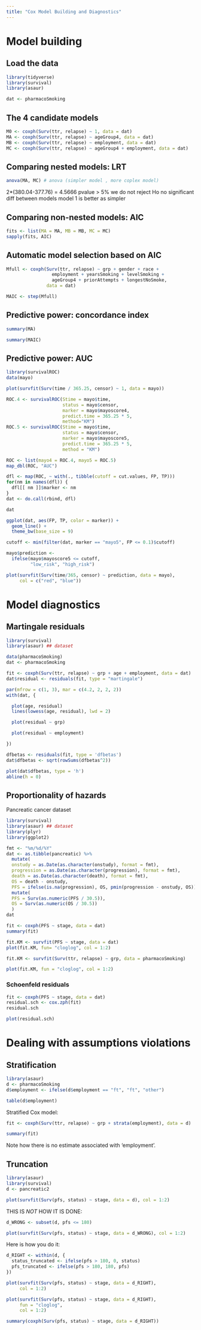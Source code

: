 ```yaml
---
title: "Cox Model Building and Diagnostics"
---
```


# Model building
## Load the data

```r
library(tidyverse)
library(survival)
library(asaur)

dat <- pharmacoSmoking
```

## The 4 candidate models
```r
M0 <- coxph(Surv(ttr, relapse) ~ 1, data = dat)
MA <- coxph(Surv(ttr, relapse) ~ ageGroup4, data = dat)
MB <- coxph(Surv(ttr, relapse) ~ employment, data = dat)
MC <- coxph(Surv(ttr, relapse) ~ ageGroup4 + employment, data = dat)
```

## Comparing nested models: LRT
```r
anova(MA, MC) # anova (simpler model , more coplex model)
```

2*(380.04-377.76) = 4.5666
pvalue > 5% we do not reject Ho
no significant diff between models
model 1 is better as simpler

## Comparing non-nested models: AIC
```r
fits <- list(MA = MA, MB = MB, MC = MC)
sapply(fits, AIC)
```

## Automatic model selection based on AIC

```r
Mfull <- coxph(Surv(ttr, relapse) ~ grp + gender + race +
                 employment + yearsSmoking + levelSmoking +
                 ageGroup4 + priorAttempts + longestNoSmoke,
               data = dat)
```

```r
MAIC <- step(Mfull)
```

## Predictive power: concordance index

```r
summary(MA)
```

```r
summary(MAIC)
```

## Predictive power: AUC

```r
library(survivalROC)
data(mayo)
```

```r
plot(survfit(Surv(time / 365.25, censor) ~ 1, data = mayo))
```

```r
ROC.4 <- survivalROC(Stime = mayo$time,
                     status = mayo$censor,
                     marker = mayo$mayoscore4,
                     predict.time = 365.25 * 5,
                     method="KM")
ROC.5 <- survivalROC(Stime = mayo$time,
                     status = mayo$censor,
                     marker = mayo$mayoscore5,
                     predict.time = 365.25 * 5,
                     method = "KM")
```

```r
ROC <- list(mayo4 = ROC.4, mayo5 = ROC.5)
map_dbl(ROC, "AUC")
```

```r
dfl <- map(ROC, ~ with(., tibble(cutoff = cut.values, FP, TP)))
for(nm in names(dfl)) {
  dfl[[ nm ]]$marker <- nm
}
dat <- do.call(rbind, dfl)
```

```r
dat
```


```r
ggplot(dat, aes(FP, TP, color = marker)) +
  geom_line() +
  theme_bw(base_size = 9)
```

```r
cutoff <- min(filter(dat, marker == "mayo5", FP <= 0.1)$cutoff)
```

```r
mayo$prediction <-
  ifelse(mayo$mayoscore5 <= cutoff,
         "low_risk", "high_risk")
```

```r
plot(survfit(Surv(time/365, censor) ~ prediction, data = mayo),
     col = c("red", "blue"))
```

# Model diagnostics
## Martingale residuals

```r
library(survival)
library(asaur) ## dataset

data(pharmacoSmoking)
dat <- pharmacoSmoking
```

```r
fit <- coxph(Surv(ttr, relapse) ~ grp + age + employment, data = dat)
dat$residual <- residuals(fit, type = "martingale")
```

```r
par(mfrow = c(1, 3), mar = c(4.2, 2, 2, 2))
with(dat, {

  plot(age, residual)
  lines(lowess(age, residual), lwd = 2)

  plot(residual ~ grp)

  plot(residual ~ employment)

})
```

```r
dfbetas <- residuals(fit, type = 'dfbetas')
dat$dfbetas <- sqrt(rowSums(dfbetas^2))
```

```r
plot(dat$dfbetas, type = 'h')
abline(h = 0)
```

## Proportionality of hazards

Pancreatic cancer dataset
```r
library(survival)
library(asaur) ## dataset
library(plyr)
library(ggplot2)

fmt <- "%m/%d/%Y"
dat <- as.tibble(pancreatic) %>%
  mutate(
  onstudy = as.Date(as.character(onstudy), format = fmt),
  progression = as.Date(as.character(progression), format = fmt),
  death = as.Date(as.character(death), format = fmt),
  OS = death - onstudy,
  PFS = ifelse(is.na(progression), OS, pmin(progression - onstudy, OS))) %>%
  mutate(
  PFS = Surv(as.numeric(PFS / 30.5)),
  OS = Surv(as.numeric(OS / 30.5))
  )
dat
```

```r
fit <- coxph(PFS ~ stage, data = dat)
summary(fit)
```


```r
fit.KM <- survfit(PFS ~ stage, data = dat)
plot(fit.KM, fun= "cloglog", col = 1:2)
```


```r
fit.KM <- survfit(Surv(ttr, relapse) ~ grp, data = pharmacoSmoking)

plot(fit.KM, fun = "cloglog", col = 1:2)
```

### Schoenfeld residuals
```r
fit <- coxph(PFS ~ stage, data = dat)
residual.sch <- cox.zph(fit)
residual.sch
```


```r
plot(residual.sch)
```

# Dealing with assumptions violations

## Stratification

```r
library(asaur)
d <- pharmacoSmoking
d$employment <- ifelse(d$employment == "ft", "ft", "other")

table(d$employment)
```

Stratified Cox model:
```r
fit <- coxph(Surv(ttr, relapse) ~ grp + strata(employment), data = d)

summary(fit)
```

Note how there is no estimate associated with 'employment'.

## Truncation

```r
library(asaur)
library(survival)
d <- pancreatic2

plot(survfit(Surv(pfs, status) ~ stage, data = d), col = 1:2)
```

THIS IS *NOT* HOW IT IS DONE:
```r
d_WRONG <- subset(d, pfs <= 180)

plot(survfit(Surv(pfs, status) ~ stage, data = d_WRONG), col = 1:2)
```

Here is how you do it:
```r
d_RIGHT <- within(d, {
  status_truncated <- ifelse(pfs > 180, 0, status)
  pfs_truncated <- ifelse(pfs > 180, 180, pfs)
})
```

```r
plot(survfit(Surv(pfs, status) ~ stage, data = d_RIGHT),
     col = 1:2)
```

```r
plot(survfit(Surv(pfs, status) ~ stage, data = d_RIGHT),
     fun = "cloglog",
     col = 1:2)
```

```r
summary(coxph(Surv(pfs, status) ~ stage, data = d_RIGHT))
```
